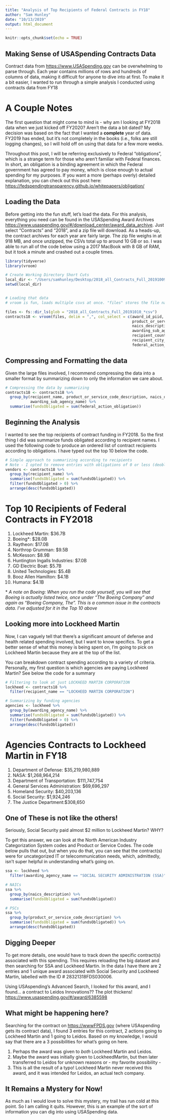 ```yaml
---
title: "Analysis of Top Recipients of Federal Contracts in FY18"
author: "Sam Hunley"
date: "10/13/2019"
output: html_document
---
```


```r
knitr::opts_chunk$set(echo = TRUE)
```

## Making Sense of USASpending Contracts Data

Contract data from <https://www.USASpending.gov> can be overwhelming to parse through. Each year contains millions of rows and hundreds of columns of data, making it difficult for anyone to dive into at first. To make it a bit easier, I wanted to run through a simple analysis I conducted using contracts data from FY18

# A Couple Notes
The first question that might come to mind is - why am I looking at FY2018 data when we just kicked off FY2020? Aren't the data a bit dated? My decision was based on the fact that I wanted a **complete** year of data. FY2019 has ended, but it's not completely in the books (i.e., folks are still logging changes), so I will hold off on using that data for a few more weeks.

Throughout this post, I will be referring exclusively to Federal "obligations", which is a strange term for those who aren't familiar with Federal finances. In short, an obligation is a binding agreement in which the Federal government has agreed to pay money, which is close enough to actual spending for my purposes. If you want a more (perhaps overly) detailed explanation, you can check out this post here: <https://fedspendingtransparency.github.io/whitepapers/obligation/> 


## Loading the Data
Before getting into the fun stuff, let's load the data. For this analysis, everything you need can be found in the USASpending Award Archives <https://www.usaspending.gov/#/download_center/award_data_archive>. Just select "Contracts" and "2018", and a zip file will download. As a heads-up, the contract archives for each year are fairly large. The zip file weighs in at 918 MB, and once unzipped, the CSVs total up to around 10 GB or so. I was able to run all of the code below using a 2017 MacBook with 8 GB of RAM, but it took a minute and crashed out a couple times. 


```r
library(tidyverse)
library(vroom)

# Create Working Directory Short Cuts
local_dir <- "/Users/samhunley/Desktop/2018_all_Contracts_Full_20191009" # Your folder location here
setwd(local_dir)


# Loading that data
# vroom is fun, loads multiple csvs at once. "files" stores the file names to do this

files <- fs::dir_ls(glob = "2018_all_Contracts_Full_20191010_*csv")
contracts18 <- vroom(files, delim = ",", col_select = c(award_id_piid, award_description, 
                                                        product_or_service_code_description, action_date, 
                                                        naics_description, awarding_agency_name, 
                                                        awarding_sub_agency_name, recipient_name, 
                                                        recipient_country_name, recipient_state_name, 
                                                        recipient_city_name, 
                                                        federal_action_obligation))
```

## Compressing and Formatting the data
Given the large files involved, I recommend compressing the data into a smaller format by summarizing down to only the information we care about. 

```r
# Compressing the data by summarizing
contracts18 <- contracts18 %>% 
  group_by(recipient_name, product_or_service_code_description, naics_description, awarding_agency_name, 
           awarding_sub_agency_name) %>% 
  summarise(fundsObligated = sum(federal_action_obligation))
```

## Beginning the Analysis
I wanted to see the top recipients of contract funding in FY2018. So the first thing I did was summarize funds obligated according to recipient names. I used the following code to produce an ordered list of contract recipients according to obligations. I have typed out the top 10 below the code.

```r
# Simple approach to summarizing according to recipients
# Note - I opted to remove entries with obligations of 0 or less (deobligations)
vendors <- contracts18 %>% 
  group_by(recipient_name) %>% 
  summarise(fundsObligated = sum(fundsObligated)) %>% 
  filter(fundsObligated > 0) %>% 
  arrange(desc(fundsObligated))
```

# Top 10 Recipients of Federal Contracts in FY2018
1. Lockheed Martin: $36.7B
2. Boeing*: $28.0B
3. Raytheon: $17.0B
4. Northrop Grumman: $9.5B
5. McKesson: $8.9B
6. Huntington Ingalls Industries: $7.0B
7. GD Electric Boat: $5.7B
8. United Technologies: $5.4B
9. Booz Allen Hamilton: $4.1B
10. Humana: $4.1B

\* *A note on Boeing: When you run the code yourself, you will see that Boeing is actually listed twice, once under "The Boeing Company" and again as "Boeing Company, The". This is a common issue in the contracts data. I've adjusted for it in the Top 10 above*

## Looking more into Lockheed Martin
Now, I can vaguely tell that there’s a significant amount of defense and health related spending involved, but I want to know specifics. To get a better sense of what this money is being spent on, I’m going to pick on Lockheed Martin because they are at the top of the list.

You can breakdown contract spending according to a variety of criteria. Personally, my first question is which agencies are paying Lockheed Martin? See below the code for a summary

```r
# Filtering to look at just LOCKHEED MARTIN CORPORATION 
lockheed <- contracts18 %>% 
  filter(recipient_name == "LOCKHEED MARTIN CORPORATION")

# Summarizing by funding agencies
agencies <- lockheed %>% 
  group_by(awarding_agency_name) %>% 
  summarise(fundsObligated = sum(fundsObligated)) %>% 
  filter(fundsObligated > 0) %>% 
  arrange(desc(fundsObligated))
```
# Agencies Contracts to Lockheed Martin in FY18
1. Department of Defense: $35,219,980,889
2. NASA: $1,268,964,214
3. Department of Transportation: $111,747,754
4. General Services Administration: $69,696,297
5. Homeland Security: $40,203,136
6. Social Security: $1,924,246
7. The Justice Department:$308,650

## One of These is not like the others!
Seriously, Social Security paid almost $2 million to Lockheed Martin? WHY? 

To get this answer, we can look at the North American Industry Categorization System codes and Product or Service Codes. The code below pulls that out, but when you do that, you can see that the contract(s) were for uncategorized IT or telecommunication needs, which, admittedly, isn’t super helpful in understanding what's going on.

```r
ssa <- lockheed %>% 
  filter(awarding_agency_name == "SOCIAL SECURITY ADMINISTRATION (SSA)")

# NAICs
ssa %>% 
  group_by(naics_description) %>% 
  summarise(fundsObligated = sum(fundsObligated))

# PSCs
ssa %>% 
  group_by(product_or_service_code_description) %>% 
  summarise(fundsObligated = sum(fundsObligated)) %>% 
  arrange(desc(fundsObligated))
```

## Digging Deeper
To get more details, one would have to track down the specific contract(s) associated with this spending. This requires reloading the big dataset and then searching for SSA and Lockheed Martin. In the data I have there are 2 entries and 1 unique award associated with Social Security and Lockheed Martin, labelled with the ID # 28321318FDS030006.

Using USAspending’s Advanced Search, I looked for this award, and I found… a contract to Leidos Innovations?? The plot thickens! <https://www.usaspending.gov/#/award/6385598>

## What might be happening here?

Searching for the contract on <https://wwwFPDS.gov> (where USAspending gets its contract data), I found 3 entries for this contract, 2 actions going to Lockheed Martin and 1 going to Leidos. Based on my knowledge, I would say that there are a 3 possibilities for what’s going on here.

1. Perhaps the award was given to *both* Lockheed Martin and Leidos.
2. Maybe the award was initially given to LockheedMartin, but then later transferred to Leidos for unknown reasons
or - my favorite possibility - 
3. This is all the result of a typo! Lockheed Martin never received this award, and it was intended for Leidos, an actual tech company.

## It Remains a Mystery for Now!
As much as I would love to solve this mystery, my trail has run cold at this point. So I am calling it quits. However, this is an example of the sort of information you can dig into using USASpending data.
